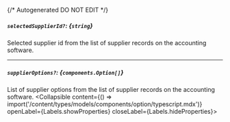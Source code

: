 {/* Autogenerated DO NOT EDIT  */}

##### `selectedSupplierId?`: *{`string`}*
Selected supplier id from the list of supplier records on the accounting software.

---
##### `supplierOptions?`: *{`components.Option[]`}*
List of supplier options from the list of supplier records on the accounting software.
<Collapsible content={() => import('/content/types/models/components/option/typescript.mdx')} openLabel={Labels.showProperties} closeLabel={Labels.hideProperties}>
</Collapsible>


